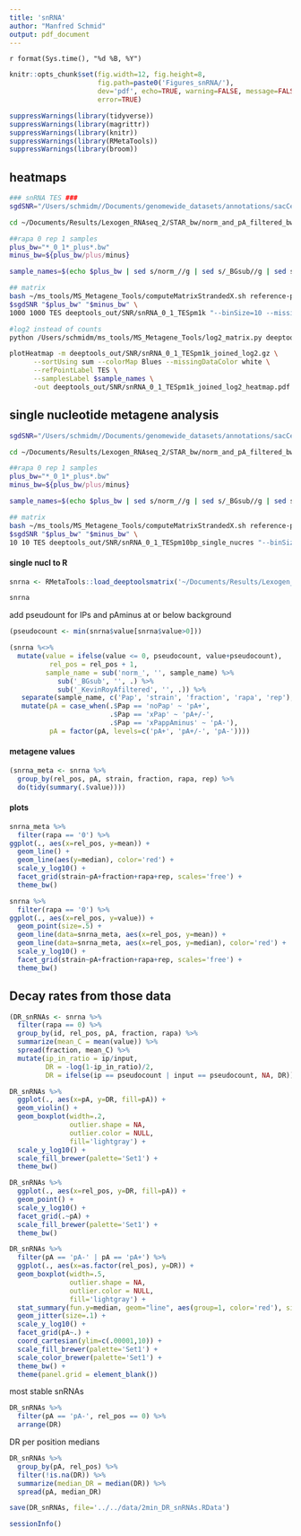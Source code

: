 ```yaml
---
title: 'snRNA'
author: "Manfred Schmid"
output: pdf_document
---
```


`r format(Sys.time(), "%d %B, %Y")`

```r
knitr::opts_chunk$set(fig.width=12, fig.height=8, 
                      fig.path=paste0('Figures_snRNA/'), 
                      dev='pdf', echo=TRUE, warning=FALSE, message=FALSE, 
                      error=TRUE)
```


```r
suppressWarnings(library(tidyverse))
suppressWarnings(library(magrittr))
suppressWarnings(library(knitr))
suppressWarnings(library(RMetaTools))
suppressWarnings(library(broom))
```


## heatmaps

```bash
### snRNA TES ###
sgdSNR="/Users/schmidm//Documents/genomewide_datasets/annotations/sacCer3/sgdSNRs_sacCer3.bed"

cd ~/Documents/Results/Lexogen_RNAseq_2/STAR_bw/norm_and_pA_filtered_bw/

##rapa 0 rep 1 samples
plus_bw="*_0_1*_plus*.bw"
minus_bw=${plus_bw/plus/minus}

sample_names=$(echo $plus_bw | sed s/norm_//g | sed s/_BGsub//g | sed s/_plus_KevinRoyAfiltered.bw//g)

## matrix
bash ~/ms_tools/MS_Metagene_Tools/computeMatrixStrandedX.sh reference-point \
$sgdSNR "$plus_bw" "$minus_bw" \
1000 1000 TES deeptools_out/SNR/snRNA_0_1_TESpm1k "--binSize=10 --missingDataAsZero"

#log2 instead of counts
python /Users/schmidm/ms_tools/MS_Metagene_Tools/log2_matrix.py deeptools_out/SNR/snRNA_0_1_TESpm1k_joined.gz

plotHeatmap -m deeptools_out/SNR/snRNA_0_1_TESpm1k_joined_log2.gz \
      --sortUsing sum --colorMap Blues --missingDataColor white \
      --refPointLabel TES \
      --samplesLabel $sample_names \
      -out deeptools_out/SNR/snRNA_0_1_TESpm1k_joined_log2_heatmap.pdf

```


## single nucleotide metagene analysis

```bash
sgdSNR="/Users/schmidm//Documents/genomewide_datasets/annotations/sacCer3/sgdSNRs_sacCer3.bed"

cd ~/Documents/Results/Lexogen_RNAseq_2/STAR_bw/norm_and_pA_filtered_bw/

##rapa 0 rep 1 samples
plus_bw="*_0_1*_plus*.bw"
minus_bw=${plus_bw/plus/minus}

sample_names=$(echo $plus_bw | sed s/norm_//g | sed s/_BGsub//g | sed s/_plus_KevinRoyAfiltered.bw//g)

## matrix
bash ~/ms_tools/MS_Metagene_Tools/computeMatrixStrandedX.sh reference-point \
$sgdSNR "$plus_bw" "$minus_bw" \
10 10 TES deeptools_out/SNR/snRNA_0_1_TESpm10bp_single_nucres "--binSize=1 --missingDataAsZero"
```


#### single nucl to R
```r
snrna <- RMetaTools::load_deeptoolsmatrix('~/Documents/Results/Lexogen_RNAseq_2/STAR_bw/norm_and_pA_filtered_bw/deeptools_out/SNR/snRNA_0_1_TESpm10bp_single_nucres_joined.gz')

snrna
```

add pseudount for IPs and pAminus at or below background
```r
(pseudocount <- min(snrna$value[snrna$value>0]))
```

```r
(snrna %<>%
  mutate(value = ifelse(value <= 0, pseudocount, value+pseudocount),
          rel_pos = rel_pos + 1,
         sample_name = sub('norm_', '', sample_name) %>% 
            sub('_BGsub', '', .) %>% 
            sub('_KevinRoyAfiltered', '', .)) %>%
   separate(sample_name, c('Pap', 'strain', 'fraction', 'rapa', 'rep'), sep='_') %>%
   mutate(pA = case_when(.$Pap == 'noPap' ~ 'pA+', 
                         .$Pap == 'xPap' ~ 'pA+/-',
                         .$Pap == 'xPappAminus' ~ 'pA-'),
          pA = factor(pA, levels=c('pA+', 'pA+/-', 'pA-'))))
```


#### metagene values
```r
(snrna_meta <- snrna %>%
  group_by(rel_pos, pA, strain, fraction, rapa, rep) %>%
  do(tidy(summary(.$value))))
```


#### plots
```r
snrna_meta %>%
  filter(rapa == '0') %>%
ggplot(., aes(x=rel_pos, y=mean)) + 
  geom_line() +
  geom_line(aes(y=median), color='red') +
  scale_y_log10() +
  facet_grid(strain~pA+fraction+rapa+rep, scales='free') +
  theme_bw()
```


```r
snrna %>%
  filter(rapa == '0') %>%
ggplot(., aes(x=rel_pos, y=value)) + 
  geom_point(size=.5) +
  geom_line(data=snrna_meta, aes(x=rel_pos, y=mean)) +
  geom_line(data=snrna_meta, aes(x=rel_pos, y=median), color='red') +
  scale_y_log10() +
  facet_grid(strain~pA+fraction+rapa+rep, scales='free') +
  theme_bw()
```



## Decay rates from those data

```r
(DR_snRNAs <- snrna %>%
  filter(rapa == 0) %>%
  group_by(id, rel_pos, pA, fraction, rapa) %>%
  summarize(mean_C = mean(value)) %>%
  spread(fraction, mean_C) %>%
  mutate(ip_in_ratio = ip/input,
         DR = -log(1-ip_in_ratio)/2,
         DR = ifelse(ip == pseudocount | input == pseudocount, NA, DR)))
```

```r
DR_snRNAs %>%
  ggplot(., aes(x=pA, y=DR, fill=pA)) +
  geom_violin() +
  geom_boxplot(width=.2, 
               outlier.shape = NA, 
               outlier.color = NULL, 
               fill='lightgray') +
  scale_y_log10() +
  scale_fill_brewer(palette='Set1') +
  theme_bw()
```

```r
DR_snRNAs %>%
  ggplot(., aes(x=rel_pos, y=DR, fill=pA)) +
  geom_point() +
  scale_y_log10() +
  facet_grid(.~pA) +
  scale_fill_brewer(palette='Set1') +
  theme_bw()
```


```r
DR_snRNAs %>%
  filter(pA == 'pA-' | pA == 'pA+') %>%
  ggplot(., aes(x=as.factor(rel_pos), y=DR)) +
  geom_boxplot(width=.5, 
               outlier.shape = NA, 
               outlier.color = NULL, 
               fill='lightgray') +
  stat_summary(fun.y=median, geom="line", aes(group=1, color='red'), size=1)  + 
  geom_jitter(size=.1) +
  scale_y_log10() +
  facet_grid(pA~.) +
  coord_cartesian(ylim=c(.00001,10)) +
  scale_fill_brewer(palette='Set1') +
  scale_color_brewer(palette='Set1') +
  theme_bw() +
  theme(panel.grid = element_blank())
```


most stable snRNAs
```r
DR_snRNAs %>%
  filter(pA == 'pA-', rel_pos == 0) %>%
  arrange(DR)
```

DR per position medians
```r
DR_snRNAs %>%
  group_by(pA, rel_pos) %>%
  filter(!is.na(DR)) %>%
  summarize(median_DR = median(DR)) %>%
  spread(pA, median_DR)
```

```r
save(DR_snRNAs, file='../../data/2min_DR_snRNAs.RData')
```


```r
sessionInfo()
```
